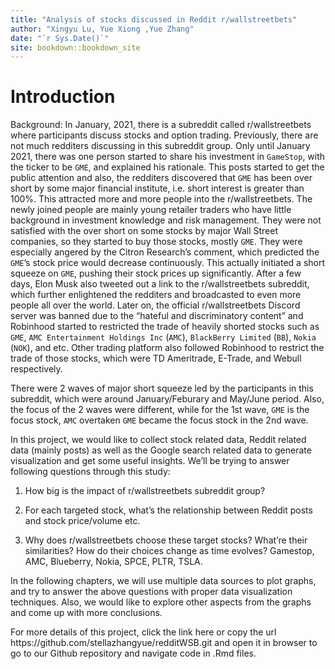 ```yaml
--- 
title: "Analysis of stocks discussed in Reddit r/wallstreetbets"
author: "Xingyu Lu, Yue Xiong ,Yue Zhang"
date: "`r Sys.Date()`"
site: bookdown::bookdown_site
---
```


# Introduction


Background:
In January, 2021, there is a subreddit called r/wallstreetbets where participants discuss stocks and option trading. Previously, there are not much redditers discussing in this subreddit group. Only until January 2021, there was one person started to share his investment in `GameStop`, with the ticker to be `GME`, and explained his rationale. This posts started to get the public attention and also, the redditers discovered that `GME` has been over short by some major financial institute, i.e. short interest is greater than 100%. This attracted more and more people into the r/wallstreetbets. The newly joined people are mainly young retailer traders who have little background in investment knowledge and risk management. They were not satisfied with the over short on some stocks by major Wall Street companies, so they started to buy those stocks, mostly `GME`. They were especially angered by the Citron Research's comment, which predicted the `GME`'s stock price would decrease continuously. This actually initiated a short squeeze on `GME`, pushing their stock prices up significantly. After a few days, Elon Musk also tweeted out a link to the r/wallstreetbets subreddit, which further enlightened the redditers and broadcasted to even more people all over the world. Later on, the official r/wallstreetbets Discord server was banned due to the "hateful and discriminatory content" and Robinhood started to restricted the trade of heavily shorted stocks such as `GME`, `AMC Entertainment Holdings Inc` (`AMC`), `BlackBerry Limited` (`BB`), `Nokia` (`NOK`), and etc. Other trading platform also followed Robinhood to restrict the trade of those stocks, which were TD Ameritrade, E-Trade, and Webull respectively. 

There were 2 waves of major short squeeze led by the participants in this subreddit, which were around January/Feburary and May/June period. Also, the focus of the 2 waves were different, while for the 1st wave, `GME` is the focus stock, `AMC` overtaken `GME` became the focus stock in the 2nd wave.

In this project, we would like to collect stock related data, Reddit related data (mainly posts) as well as the Google search related data to generate visualization and get some useful insights. We'll be trying to answer following questions through this study:

1. How big is the impact of r/wallstreetbets subreddit group?

2. For each targeted stock, what’s the relationship between Reddit posts and stock price/volume etc.

3. Why does r/wallstreetbets choose these target stocks? What’re their similarities? How do their choices change as time evolves? Gamestop, AMC, Blueberry, Nokia, SPCE, PLTR, TSLA.

In the following chapters, we will use multiple data sources to plot graphs, and try to answer the above questions with proper data visualization techniques. Also, we would like to explore other aspects from the graphs and come up with more conclusions.

For more details of this project, click the link here or copy the url https://github.com/stellazhangyue/redditWSB.git and open it in browser to go to our Github repository and navigate code in .Rmd files.